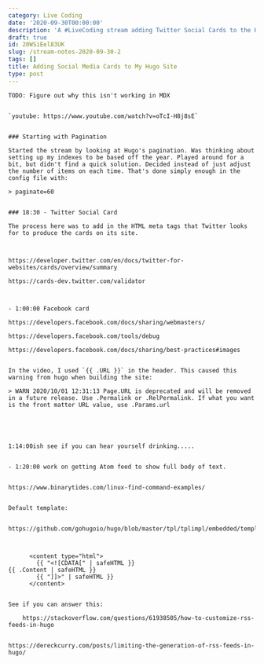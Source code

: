 ```yaml
---
category: Live Coding
date: '2020-09-30T00:00:00'
description: 'A #LiveCoding stream adding Twitter Social Cards to the Hugo site'
draft: true
id: 20WSiEel83UK
slug: /stream-notes-2020-09-30-2
tags: []
title: Adding Social Media Cards to My Hugo Site
type: post
---
```


```
TODO: Figure out why this isn't working in MDX


`youtube: https://www.youtube.com/watch?v=oTcI-H8j8sE`


### Starting with Pagination

Started the stream by looking at Hugo's pagination. Was thinking about setting up my indexes to be based off the year. Played around for a bit, but didn't find a quick solution. Decided instead of just adjust the number of items on each time. That's done simply enough in the config file with:

> paginate=60


### 18:30 - Twitter Social Card

The process here was to add in the HTML meta tags that Twitter looks for to produce the cards on its site. 



https://developer.twitter.com/en/docs/twitter-for-websites/cards/overview/summary

https://cards-dev.twitter.com/validator



- 1:00:00 Facebook card

https://developers.facebook.com/docs/sharing/webmasters/

https://developers.facebook.com/tools/debug

https://developers.facebook.com/docs/sharing/best-practices#images


In the video, I used `{{ .URL }}` in the header. This caused this warning from hugo when building the site:

> WARN 2020/10/01 12:31:13 Page.URL is deprecated and will be removed in a future release. Use .Permalink or .RelPermalink. If what you want is the front matter URL value, use .Params.url





1:14:00ish see if you can hear yourself drinking.....


- 1:20:00 work on getting Atom feed to show full body of text. 


https://www.binarytides.com/linux-find-command-examples/


Default template: 
	
	https://github.com/gohugoio/hugo/blob/master/tpl/tplimpl/embedded/templates/_default/rss.xml



      <content type="html">
        {{ "<![CDATA[" | safeHTML }}
{{ .Content | safeHTML }}
        {{ "]]>" | safeHTML }}
      </content>	


See if you can answer this:

	https://stackoverflow.com/questions/61938505/how-to-customize-rss-feeds-in-hugo


https://dereckcurry.com/posts/limiting-the-generation-of-rss-feeds-in-hugo/

```
